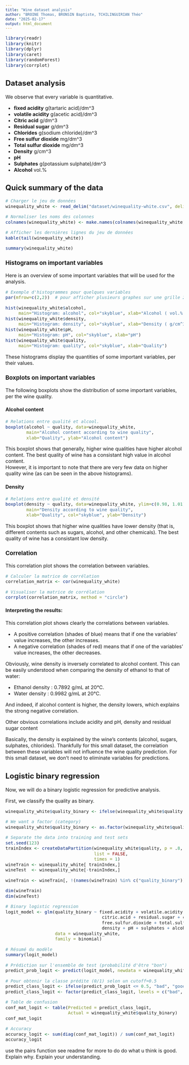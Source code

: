 ```yaml
---
title: "Wine dataset analysis"
author: "BROINE Thomas, BRONSIN Baptiste, TCHILINGUIRIAN Théo"
date: "2025-02-17"
output: html_document
---
```


<style type="text/css">

body, td {
   font-size: 16px;
}
code.r{
  font-size: 14px;
}
pre {
  font-size: 14px
}
</style>

```r
library(readr)
library(knitr)
library(dplyr)
library(caret)
library(randomForest)
library(corrplot)
```

## Dataset analysis

We observe that every variable is quantitative.

- **fixed acidity** g(tartaric acid)/dm^3
- **volatile acidity** g(acetic acid)/dm^3
- **Citric acid** g/dm^3
- **Residual sugar** g/dm^3
- **Chlorides** g(sodium chloride)/dm^3
- **Free sulfur dioxide** mg/dm^3
- **Total sulfur dioxide** mg/dm^3
- **Density** g/cm^3
- **pH**
- **Sulphates** g(potassium sulphate)/dm^3
- **Alcohol** vol.%

## Quick summary of the data

```r
# Charger le jeu de données
winequality_white <- read_delim("dataset/winequality-white.csv", delim = ";", escape_double = FALSE, trim_ws = TRUE, show_col_types = FALSE)

# Normaliser les noms des colonnes
colnames(winequality_white) <- make.names(colnames(winequality_white))

# Afficher les dernières lignes du jeu de données
kable(tail(winequality_white))

summary(winequality_white)
```

### Histograms on important variables

Here is an overview of some important variables that will be used for the analysis.

```r
# Exemple d'histogrammes pour quelques variables
par(mfrow=c(2,2))  # pour afficher plusieurs graphes sur une grille 2x2

hist(winequality_white$alcohol, 
     main="Histogram: alcohol", col="skyblue", xlab="Alcohol ( vol.% )")
hist(winequality_white$density,
     main="Histogram: density", col="skyblue", xlab="Density ( g/cm^3 )")
hist(winequality_white$pH,
     main="Histogram: pH", col="skyblue", xlab="pH")
hist(winequality_white$quality, 
     main="Histogram: quality", col="skyblue", xlab="Quality")
```

These histograms display the quantities of some important variables, per their values.

### Boxplots on important variables

The following boxplots show the distribution of some important variables, per the wine quality.

#### Alcohol content

```r
# Relations entre qualité et alcool.
boxplot(alcohol ~ quality, data=winequality_white,
        main="Alcohol content according to wine quality",
        xlab="Quality", ylab="Alcohol content")
```

This boxplot shows that generally, higher wine qualities have higher alcohol content. The best quality of wine has a consistant high value in alcohol content.  
However, it is important to note that there are very few data on higher quality wine (as can be seen in the above histograms).

#### Density

```r
# Relations entre qualité et densité
boxplot(density ~ quality, data=winequality_white, ylim=c(0.98, 1.01),
        main="Density according to wine quality",
        xlab="Quality", col="skyblue", ylab="Density")
```

This boxplot shows that higher wine qualities have lower density (that is, different contents such as sugars, alcohol, and other chemicals). The best quality of wine has a consistant low density.

### Correlation

This correlation plot shows the correlation between variables.

```r
# Calculer la matrice de corrélation
correlation_matrix <- cor(winequality_white)

# Visualiser la matrice de corrélation
corrplot(correlation_matrix, method = "circle")
```

#### Interpreting the results:

This correlation plot shows clearly the correlations between variables.

- A positive correlation (shades of blue) means that if one the variables' value increases, the other increases.
- A negative correlation (shades of red) means that if one of the variables' value increases, the other decreases.

Obviously, wine density is inversely correlated to alcohol content. This can be easily understood when comparing the density of ethanol to that of water:

- Ethanol density : 0.7892 g/mL at 20°C.
- Water density : 0.9982 g/mL at 20°C.

And indeed, if alcohol content is higher, the density lowers, which explains the strong negative correlation.

Other obvious correlations include acidity and pH, density and residual sugar content

Basically, the density is explained by the wine's contents (alcohol, sugars, sulphates, chlorides). Thankfully for this small dataset, the correlation between these variables will not influence the wine quality prediction. For this small dataset, we don't need to eliminate variables for predictions.

## Logistic binary regression

Now, we will do a binary logistic regression for predictive analysis.

First, we classify the quality as binary.

```r
winequality_white$quality_binary <- ifelse(winequality_white$quality <= 5, "bad", "good")

# We want a factor (category)
winequality_white$quality_binary <- as.factor(winequality_white$quality_binary)
```

```r
# Separate the data into training and test sets
set.seed(123)
trainIndex <- createDataPartition(winequality_white$quality, p = .8,
                                  list = FALSE,
                                  times = 1)
wineTrain <- winequality_white[ trainIndex,]
wineTest  <- winequality_white[-trainIndex,]

wineTrain <- wineTrain[, !(names(wineTrain) %in% c("quality_binary"))]

dim(wineTrain)
dim(wineTest)
```

```r
# Binary logistic regression
logit_model <- glm(quality_binary ~ fixed.acidity + volatile.acidity + 
                                     citric.acid + residual.sugar + chlorides + 
                                     free.sulfur.dioxide + total.sulfur.dioxide + 
                                     density + pH + sulphates + alcohol,
                   data = winequality_white,
                   family = binomial)

# Résumé du modèle
summary(logit_model)

# Prédiction sur l'ensemble de test (probabilité d'être "bon")
predict_prob_logit <- predict(logit_model, newdata = winequality_white, type = "response")

# Pour obtenir la classe prédite (0/1) selon un cutoff=0.5
predict_class_logit <- ifelse(predict_prob_logit <= 0.5, "bad", "good")
predict_class_logit <- factor(predict_class_logit, levels = c("bad", "good"))

# Table de confusion
conf_mat_logit <- table(Predicted = predict_class_logit, 
                        Actual = winequality_white$quality_binary)
conf_mat_logit

# Accuracy
accuracy_logit <- sum(diag(conf_mat_logit)) / sum(conf_mat_logit)
accuracy_logit
```

use the pairs function
see readme for more to do
do what u think is good. Explain why. Explain your understanding.

